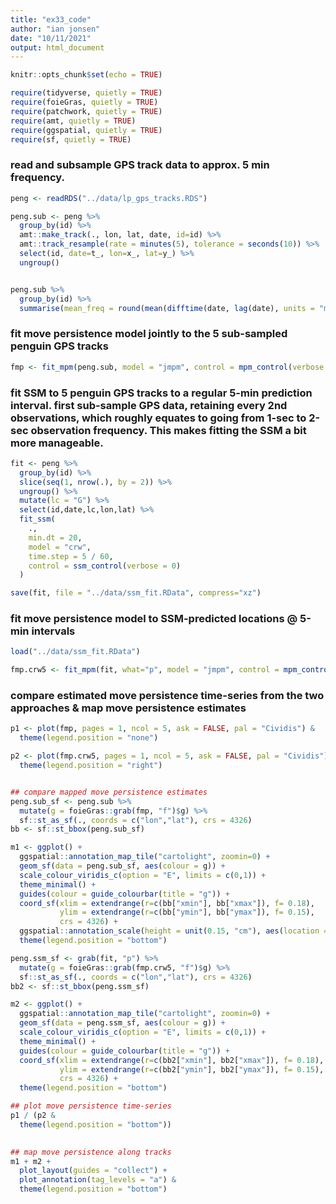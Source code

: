 ```yaml
---
title: "ex33_code"
author: "ian jonsen"
date: "10/11/2021"
output: html_document
---
```


```r
knitr::opts_chunk$set(echo = TRUE)
```

```r
require(tidyverse, quietly = TRUE)
require(foieGras, quietly = TRUE)
require(patchwork, quietly = TRUE)
require(amt, quietly = TRUE)
require(ggspatial, quietly = TRUE)
require(sf, quietly = TRUE)
```

### read and subsample GPS track data to approx. 5 min frequency.

```r
peng <- readRDS("../data/lp_gps_tracks.RDS")

peng.sub <- peng %>%
  group_by(id) %>%
  amt::make_track(., lon, lat, date, id=id) %>%
  amt::track_resample(rate = minutes(5), tolerance = seconds(10)) %>%
  select(id, date=t_, lon=x_, lat=y_) %>%
  ungroup()


peng.sub %>% 
  group_by(id) %>%
  summarise(mean_freq = round(mean(difftime(date, lag(date), units = "mins"), na.rm = TRUE), 2))

```

### fit move persistence model jointly to the 5 sub-sampled penguin GPS tracks

```r
fmp <- fit_mpm(peng.sub, model = "jmpm", control = mpm_control(verbose = 0))

```

### fit SSM to 5 penguin GPS tracks to a regular 5-min prediction interval. first sub-sample GPS data, retaining every 2nd observations, which roughly equates to going from 1-sec to 2-sec observation frequency. This makes fitting the SSM a bit more manageable.

```r
fit <- peng %>%
  group_by(id) %>%
  slice(seq(1, nrow(.), by = 2)) %>%
  ungroup() %>%
  mutate(lc = "G") %>%
  select(id,date,lc,lon,lat) %>%
  fit_ssm(
    .,
    min.dt = 20,
    model = "crw",
    time.step = 5 / 60,
    control = ssm_control(verbose = 0)
  )
```

```r
save(fit, file = "../data/ssm_fit.RData", compress="xz")
```

### fit move persistence model to SSM-predicted locations @ 5-min intervals
```r
load("../data/ssm_fit.RData")
```

```r
fmp.crw5 <- fit_mpm(fit, what="p", model = "jmpm", control = mpm_control(verbose = 0))
```

### compare estimated move persistence time-series from the two approaches & map move persistence estimates

```r

p1 <- plot(fmp, pages = 1, ncol = 5, ask = FALSE, pal = "Cividis") &
  theme(legend.position = "none")

p2 <- plot(fmp.crw5, pages = 1, ncol = 5, ask = FALSE, pal = "Cividis") &
  theme(legend.position = "right")


## compare mapped move persistence estimates
peng.sub_sf <- peng.sub %>%
  mutate(g = foieGras::grab(fmp, "f")$g) %>%
  sf::st_as_sf(., coords = c("lon","lat"), crs = 4326)
bb <- sf::st_bbox(peng.sub_sf)

m1 <- ggplot() +
  ggspatial::annotation_map_tile("cartolight", zoomin=0) +
  geom_sf(data = peng.sub_sf, aes(colour = g)) +
  scale_colour_viridis_c(option = "E", limits = c(0,1)) +
  theme_minimal() +
  guides(colour = guide_colourbar(title = "g")) +
  coord_sf(xlim = extendrange(r=c(bb["xmin"], bb["xmax"]), f= 0.18), 
           ylim = extendrange(r=c(bb["ymin"], bb["ymax"]), f= 0.15),
           crs = 4326) +
  ggspatial::annotation_scale(height = unit(0.15, "cm"), aes(location = "br")) +
  theme(legend.position = "bottom")

peng.ssm_sf <- grab(fit, "p") %>%
  mutate(g = foieGras::grab(fmp.crw5, "f")$g) %>%
  sf::st_as_sf(., coords = c("lon","lat"), crs = 4326)
bb2 <- sf::st_bbox(peng.ssm_sf)

m2 <- ggplot() + 
  ggspatial::annotation_map_tile("cartolight", zoomin=0) +
  geom_sf(data = peng.ssm_sf, aes(colour = g)) +
  scale_colour_viridis_c(option = "E", limits = c(0,1)) +
  theme_minimal() +
  guides(colour = guide_colourbar(title = "g")) +
  coord_sf(xlim = extendrange(r=c(bb2["xmin"], bb2["xmax"]), f= 0.18), 
           ylim = extendrange(r=c(bb2["ymin"], bb2["ymax"]), f= 0.15),
           crs = 4326) +
  theme(legend.position = "bottom")

## plot move persistence time-series
p1 / (p2 &
  theme(legend.position = "bottom"))
  

## map move persistence along tracks
m1 + m2 +
  plot_layout(guides = "collect") +
  plot_annotation(tag_levels = "a") &
  theme(legend.position = "bottom") 
```



